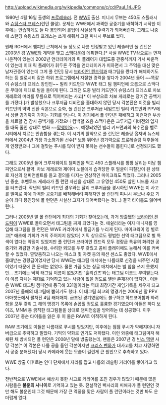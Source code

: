 http://upload.wikimedia.org/wikipedia/commons/c/cd/Paul_14.JPG

1980년 4월 16일 출생의 [[프로레슬러]]. 전 [[WWE]] 출신. 피니시 무브는 450도 스플래시와 [[슈팅스타 프레스]](런던 콜링). 문제는 WWE에서 과격한 공중기를 배척하기 시작한 이후에는 안습하게도 둘 다 봉인되어 롤업이 사실상의 주력기가 되어버린다. 그래도 나중에 스탠딩 슈팅스타 프레스는 쓰게 해줘서 그걸 피니시 무브로 썼다.  

원래 ROH에서 챔피언 근처에서 놀 정도로 나름 인정받고 있던 레슬러인 폴 런던은 2003년 경 [[WWE]]와 계약을 맺고 [[스맥다운]]에 데뷔한다.[* 사실 WWE TV상으로는 먼저 나온적이 있는데 2002년 언더테이커와 릭 플레어가 대립도중 관중석까지 가서 싸운적이 있는데 이때 릭 플레어가 휘두른 주먹을 언더테이커가 피하면서 그 주먹을 대신 맞은 남자관중이 있는데 그게 폴 런던] 당시 [[브라이언 켄드릭]]과 태그팀을 짰다가 해체하기도 하는 등 벨로시티 같은 하위 프로그램에서 자잘한 경력을 쌓다가 2004년 들어 ~~똑같이 슈팅스타 프레스 장인인~~ 빌리 키드먼과 WWE 태그 팀 챔피언에 오름으로 스맥다운 무대에 제대로 발을 들이게 된다. 그러던 도중 빌리 키드먼이 슈팅스타 프레스로 차보 게레로의 머리를 무릎으로 찍어버리는 사고[* 이 부상으로 차보 게레로는 장기간 공백기를 가졌다.]가 발생했으나 크루저급 디비전을 홀대하지 않던 당시 각본진은 이것을 빌리 키드먼의 악역 전환 각본으로 승화, 폴 런던은 크루저급 네임드인 빌리 키드먼과 PPV에서 싱글 경기까지 가지는 기회를 얻는다. 이 경기에서 폴 런던은 패배하고 이런저런 부상을 치료할 겸 잠시 공백기를 가졌으나 컴백할 즈음 스맥다운은 크루저급 디비전의 입지를 대폭 줄인 상태로 변화 ~~[[망했어요]]~~, 예정되었던 빌리 키드먼과의 복수전을 벨로시티에서 치르는 안습함을 겪는다. 이 시기의 활약으로 폴 런던은 레슬링 옵저버 뉴스레터에서 2004년 가장 과소평가된 선수[* 보통 뛰어난 경기력으로 프로레슬링 덕후들에게 인정받으나 그에 걸맞는 푸시를 많이 받지 못하는 선수들이 뽑힌다.]로 선정되기도 했다.

그래도 2005년 들어 크루저웨이트 챔피언을 먹고 450 스플래시를 펑펑 날리는 미남 챔피언으로서 활약. 차보 게레로와 제이미 노블에게 습격당한 후 얼굴이 피칠갑이 된 상태로 자신의 챔피언벨트를 들고 결의를 다지는 인상적인 마이크웍도 찍었다. 그러나 2005년 중순, 후벤투드 게레라가 폴 런던 자신을 상대로 그 유명한 450도 살인 니드롭 사고를 터뜨린다. 작년의 빌리 키드먼 경우와는 달리 크루저급을 경시하던 WWE는 이 사고를 빌미로 아예 과격한 공중기를 배척해버려 피해자인 폴 런던의 피니시 무브나 주요 기술이 죄다 봉인당해 폴 런던은 사실상 고자가 되어버렸다는 것(...) 결국 타이틀도 잃어버린다. 

그러나 2005년 말 폴 런던에게 최대의 기회가 찾아오는데, 과거 방출됐던 [[브라이언 켄드릭]]이 WWE로 돌아오면서 태그팀을 짜게 되었다는 것. 애쉴리라는 여자 매니저를 영입해 태그팀을 폴 런던은 WWE 커리어에서 황금기를 누리게 된다. 마이크웍이 영 별로고[* 애초에 기회가 거의 주어지지 않았다] 기믹 상으로도 평범한 선역 태그팀으로 별 특색이 없다는 약점이 있었지만 폴 런던과 브라이언 켄드릭 모두 경량급 특유의 화려한 공중기와 과감한 기술사용, 수려한 외모를 두루 갖췄고 콤비 플레이에도 능해서 이를 커버할 수 있었다. 깔맞춤하고 나오는 마스크 및 자켓 등의 패션 센스도 좋았다. WWE에서 홀대받는 경량급이었지만 당시 WWE는 태그팀 매치에는 나름대로 신경을 써주던 시절이었기 때문에 큰 문제는 없었다. 물론 가끔 있는 싱글 매치에서는 별 힘을 쓰지 못했지만... 초기에는 딱히 태그팀 이름이 없었지만 '훌리건즈'라는 태그팀 이름도 부여받는다. 이 이름 자체는 제대로 기억하고 있는 사람이 없을 정도로 별반 존재감이 없지만.. 이들은 WWE 태그팀 챔피언에 등극해 331일이라는 역대 최장기간 재임기록을 세우게 되고 2007년 올해의 태그팀에 뽑히기도 했다. 이 태그팀 최고의 명경기는 2006년 말 PPV 아마겟돈에서 펼쳐진 4팀 래더매치. 급조된 경기였음에도 불구하고 하드코어함과 화려함을 모두 갖춰 그 해의 명경기 목록에 손꼽힐 정도로 훌륭한 경기였으며 이들은 하디 보이즈, MNM 등 굵직한 태그팀들을 상대로 챔피언쉽을 방어하는 데 성공했다. 이후 2007년 중순 타이틀을 잃은 후 이 둘은 RAW로 이적하게 된다. 

RAW 초기에도 이들은 나름대로 푸시를 받았지만, 이후에는 점점 푸시가 약해지더니 자버급으로 추락하고 말았다. 기믹의 약화로 인기도 저하됐다. 이런 와중에 태그팀마저 해체된 채 방치되던 폴 런던은 2008년 말에 방출됐는데, 팬들은 2007년 경 [[빈스 맥맨]] 사망 각본[* 이 각본은 나름 공을 들인 각본이지만 [[크리스 벤와]]가 대사고를 치고 사망하면서 공중 분해됐다] 당시 카메라에 웃는 모습이 걸린게 큰 원인으로 추측하고 있다.

WWE 방출 이후로는 인디 단체에서 자리를 잡고 나름의 레슬링 커리어를 쌓아가고 있다. 
 
전반적으로 WWE에서 예상치 못한 사고로 커리어를 조진 경우가 많았기 때문에 많은 사람들은 '''불운의 사나이'''로 기억하고 있는 듯. 전설적인 삑사리의 피해자가 폴 런던인 것만 해도 불운인데 그것 때문에 가장 큰 역풍을 맞은 사람이 폴 런던이라는 것만 봐도 운 더럽게 없다.

